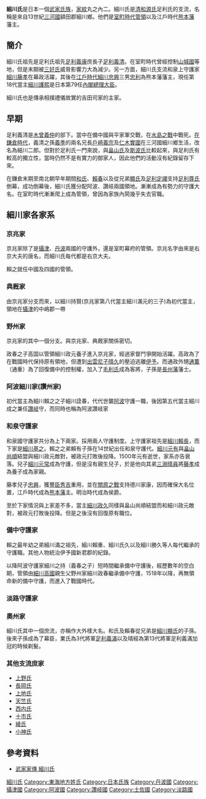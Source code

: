 {{日本氏族
|家名=細川氏
|家紋=Hosokawa clan.jpg
|家紋名称={{lang|ja|丸の内に二つ引}}
|本姓=[[清和源氏|清和源氏]]（[[河内源氏|河内源氏]]）[[源義家|義家流]][[足利氏|足利氏流]]
|家祖=[[細川義季|細川義季]]
|種別=[[武家|武家]]<br/>[[華族|華族]]（[[侯爵|侯爵]]）
|出身地=[[三河国|三河国]][[額田郡|額田郡]]細川鄉
|根據地=[[讚岐国|讚岐国]]<br/>[[阿波国|阿波国]]<br/>[[肥後国|肥後国]]<br/>[[東京都|東京都]]
|人物=[[細川賴之|細川賴之]]<br/>[[細川勝元|細川勝元]]<br/>[[細川政元|細川政元]]<br/>[[細川澄元|細川澄元]]<br/>[[細川晴元|細川晴元]]<br/>[[細川幽齋|細川藤孝]]（幽齋）<br/>[[細川忠興|細川忠興]]<br/>[[細川重賢|細川重賢]]<br/>[[細川護熙|細川護熙]]（[[肥後国|肥後国]][[熊本藩|熊本藩家]]）
|支流=[[阿波国|阿波国]]守護家（[[武家|武家]]）<br/>[[和泉国|和泉国]]守護家（[[武家|武家]]） 等
}}
{{japanese|japanese=細川氏|kana=ほそかわし|romaji=Hosokawa-shi}}

'''細川氏'''是日本一個[[武家|武家]][[氏族|氏族]]，[[家紋|家紋]]丸之內二{{link-ja|引兩紋|引両紋|引兩}}。細川氏是[[清和源氏|清和源氏]]足利氏的支流，名稱是來自13世紀[[三河國|三河國]]額田郡細川鄉。他們是[[室町時代|室町時代]][[管領_(幕府)|管領]]以及江戶時代[[熊本藩|熊本藩]]藩主。

==簡介==
細川氏祖先是足利氏祖先[[足利義康|足利義康]]庶長子[[足利義清|足利義清]]。在室町時代曾經控制[[山城國|山城國]]等地，但是末期被[[三好氏|三好氏]]威脅影響力大為減少。另一方面，細川氏支流和泉上守護家[[細川藤孝|細川藤孝]]在幕政活躍，其後在[[江戶時代|江戶時代]][[細川忠興|細川忠興]]三男[[細川忠利|忠利]]為熊本藩藩主，現任第18代當主[[細川護熙|細川護熙]]是日本第79任[[日本內閣總理大臣|內閣總理大臣]]。

細川氏也是傳承相撲禮儀故實的吉田司家的主家。

==早期==
足利義清是[[木曾義仲|木曾義仲]]的部下。當中在備中國與平家軍交戰，在[[水島之戰|水島之戰]]中戰死。[[在鎌倉時代|在鎌倉時代]]，義清之孫[[足利義季|義季]]的兩名兄長[[戶崎義宗|戶崎義宗]]及[[仁木實國|仁木實國]]在三河國細川鄉生活，改名為細川二郎。但對於足利氏一門來說，與[[畠山氏|畠山氏]]及[[斯波氏|斯波氏]]比較起來，與足利氏有較高的獨立性，當時仍然不是有實力的御家人，因此他們的活動沒有紀錄留存下來。

在鎌倉末期至南北朝早年期間[[細川和氏|和氏]]、[[細片賴春|賴春]]以及從兄弟[[足利顯氏|顯氏]]及[[足利定禪|足利定禪]]支持[[足利尊氏|足利尊氏]]倒幕，成功倒幕後，細川氏獲分配阿波、讚岐兩國領地。漸漸成為有勢力的守護大名。在室町時代漸漸爬上成為管領，曾因為家族內鬨幾乎失去官職。

==細川家各家系==
===京兆家===
京兆家除了是[[攝津國|攝津]]、[[丹波國|丹波]]兩國的守護外，還是室町幕府的管領。京兆名字由來是右京大夫的唐名，而細川氏每代都是右京大夫。

賴之就任中國及四國的管領。

===典厩家===
由京兆家分支而來，以細川持賢(京兆家第八代當主細川滿元的三子)為初代當主，領地在[[攝津國|攝津]]的中嶋郡一帶

===野州家===
京兆家的其中一個分支。與京兆家、典厩家關係密切。

政春之子高国以管領細川政元養子進入京兆家，經過家督鬥爭開始活躍。高政為了在戰國時代保持原有領地，但遭到[[出雲國|出雲]][[尼子晴久|尼子晴久]]的壓迫逃離[[伊予國|伊予]]。而通政外甥[[細川通薫|通薫]]（通重）為了回復備中的控制權，加入了[[毛利氏|毛利氏]]成為客將，子孫是[[長州藩|長州藩]]藩士。

===阿波細川家(讚州家)===
初代當主為細川賴之之子細川詮春，代代世襲[[阿波國|阿波]]守護一職，後因第五代當主細川成之兼任[[讚岐國|讚岐]]守，而同時也稱為阿波讚岐家

===和泉守護家===
和泉國守護家共分為上下兩家。採用兩人守護制度。上守護家祖先是[[細川賴長|細川賴長]]，而下家是[[細川基之|細川基之]]。賴之之弟賴有子孫在14世紀出任和泉守護代。[[細川元有|細川元有]]與[[畠山尚順|畠山尚順]]結盟與細川政元敵對，被政元打敗後投降。1500年元有逝世，家系亦告衰落。兒子[[細川元常|細川元常]]成為守護，但是沒有親生兒子，於是他向其弟[[三淵晴員|三淵晴員]]將[[細川藤孝|藤孝]]成為養子成為家親。

藤孝兒子[[細川忠興|忠興]]，獲[[豐臣秀吉|豐臣秀吉]]重用，並在[[關原之戰|關原之戰]]支持德川家康，因而確保大名位置，江戶時代成為[[熊本藩|熊本藩]]主。明治時代成為侯爵。

至於下家情況與上家差不多，當主[[細川政久|細川政久]]同樣與畠山尚順結盟而和細川政元敵對，被政元打敗後投降。但是之後沒有回復原有職位。

===備中守護家===
賴之最年幼之弟細川滿之祖先，細川賴重、細川氏久以及細川勝久等人每代繼承的守護職。其他人物統治伊予國新君郡的紀錄。

以降阿波守護家細川之持（義春之子）短時間繼承備中守護後，經歷數年的空白期，管領由[[細川高國|細川高國]]親生父野州家細川政春繼承備中守護，1518年以降，再無領命新的備中守護，而進入了戰國時代。

===淡路守護家===

===奧州家===
細川氏其中一個庶流，亦稱作大外樣大名。和氏及賴春從兄弟是[[細川顯氏|細川顯氏]]的子孫。後來子孫成為了幕臣，業氏為3代將軍[[足利義滿|足利義滿]]以及晴經為第13代將軍足利義滿加冠的時候剃髮。

=== 其他支流庶家 ===

*[[上野氏|上野氏]]
*[[長岡氏|長岡氏]]
*[[上地氏|上地氏]]
*[[天竺氏|天竺氏]]
*[[西内氏|西内氏]]
*[[十市氏|十市氏]]
*[[綾氏|綾氏]]
*[[小神氏|小神氏]]

==參考資料==
*[http://www2.harimaya.com/sengoku/html/hosokawa.html 武家家傳 細川氏] {{Wayback|url=http://www2.harimaya.com/sengoku/html/hosokawa.html |date=20201020202347 }}

{{DEFAULTSORT:Hosokawa-shi}}
[[Category:細川氏|]]
[[Category:東海地方姓氏|Category:東海地方姓氏]]
[[Category:日本氏族|Category:日本氏族]]
[[Category:丹波國|Category:丹波國]]
[[Category:攝津國|Category:攝津國]]
[[Category:阿波國|Category:阿波國]]
[[Category:讚岐國|Category:讚岐國]]
[[Category:土佐國|Category:土佐國]]
[[Category:淡路國|Category:淡路國]]